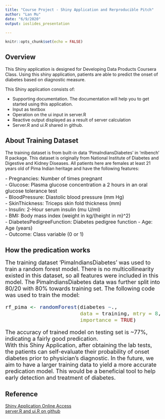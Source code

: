 ```yaml
---
title: "Course Project - Shiny Application and Rerproducible Pitch"
author: "Lan Mu"
date: "6/9/2020"
output: ioslides_presentation
              
---
```


```r
knitr::opts_chunk$set(echo = FALSE)
```

## Overview

This Shiny application is designed for Developing Data Products Coursera Class. Using this shiny application, patients are able to predict the onset of diabetes based on diagnostic measure.

This Shiny application consists of:

- Supporting documentation. The documentation will help you to get started using this application.
- Input as textbox
- Operation on the ui input in server.R
- Reactive output displayed as a result of server calculation
- Server.R and ui.R shared in github.

## About Training Dataset

The training dataset is from built-in data 'PimaIndiansDiabetes' in 'mlbench' R package. This dataset is originally from National Institute of Diabetes and Digestive and Kidney Diseases. All patients here are females at least 21 years old of Pima Indian heritage and have the following features:

<font size="3">- Pregnancies: Number of times pregnant </font>  
<font size="3">- Glucose: Plasma glucose concentration a 2 hours in an oral glucose tolerance test </font>  
<font size="3">- BloodPressure: Diastolic blood pressure (mm Hg) </font>  
<font size="3">- SkinThickness: Triceps skin fold thickness (mm) </font>  
<font size="3">- Insulin: 2-Hour serum insulin (mu U/ml) </font>  
<font size="3">- BMI: Body mass index (weight in kg/(height in m)^2) </font>  
<font size="3">- DiabetesPedigreeFunction: Diabetes pedigree function </font> 
<font size="3">- Age: Age (years) </font>  
<font size="3">- Outcome: Class variable (0 or 1) </font>  

## How the predication works

<font size="4">
The training dataset 'PimaIndiansDiabetes' was used to train a random forest model. There is no multicollinearity existed in this dataset, so all features were included in this model. The PimaIndiansDiabetes data was further split into 80/20 with 80% towards training set. The following code was used to train the model:  
```r
rf_pima <- randomForest(diabetes ~.,
                        data = training, mtry = 8, ntree=50, 
                        importance = TRUE)
```
The accuracy of trained model on testing set is ~77%, indicating a fairly good predication.       
With this Shiny Application, after obtaining the lab tests, the patients can self-evaluate their probability of onset diabetes prior to physician's diagnostic. In the future, we aim to have a larger training data to yield a more accurate predication model. This would be a beneficial tool to help early detection and treatment of diabetes. 
</font>    

## Reference
[Shiny Application Online Access](https://amberhash.shinyapps.io/courseproject3/)  
[server.R and ui.R on github](https://github.com/amberhash/DevelopingDataProducts/tree/gh-pages/CourseProject3)




